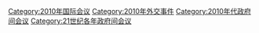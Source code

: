 [[Category:2010年国际会议|Category:2010年国际会议]]
[[Category:2010年外交事件|Category:2010年外交事件]]
[[Category:2010年代政府间会议|Category:2010年代政府间会议]]
[[Category:21世纪各年政府间会议|Category:21世纪各年政府间会议]]